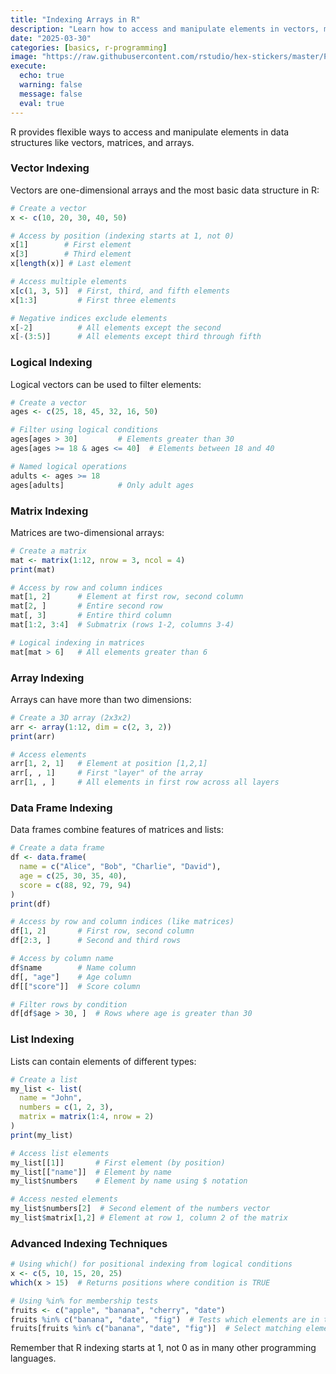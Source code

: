 ```yaml
---
title: "Indexing Arrays in R"
description: "Learn how to access and manipulate elements in vectors, matrices, and arrays in R"
date: "2025-03-30"
categories: [basics, r-programming]
image: "https://raw.githubusercontent.com/rstudio/hex-stickers/master/PNG/RStudio.png"
execute:
  echo: true
  warning: false
  message: false
  eval: true
---
```


R provides flexible ways to access and manipulate elements in data structures like vectors, matrices, and arrays.

### Vector Indexing

Vectors are one-dimensional arrays and the most basic data structure in R:

```r
# Create a vector
x <- c(10, 20, 30, 40, 50)

# Access by position (indexing starts at 1, not 0)
x[1]        # First element
x[3]        # Third element
x[length(x)] # Last element

# Access multiple elements
x[c(1, 3, 5)]  # First, third, and fifth elements
x[1:3]         # First three elements

# Negative indices exclude elements
x[-2]          # All elements except the second
x[-(3:5)]      # All elements except third through fifth
```

### Logical Indexing

Logical vectors can be used to filter elements:

```r
# Create a vector
ages <- c(25, 18, 45, 32, 16, 50)

# Filter using logical conditions
ages[ages > 30]         # Elements greater than 30
ages[ages >= 18 & ages <= 40]  # Elements between 18 and 40

# Named logical operations
adults <- ages >= 18
ages[adults]            # Only adult ages
```

### Matrix Indexing

Matrices are two-dimensional arrays:

```r
# Create a matrix
mat <- matrix(1:12, nrow = 3, ncol = 4)
print(mat)

# Access by row and column indices
mat[1, 2]      # Element at first row, second column
mat[2, ]       # Entire second row
mat[, 3]       # Entire third column
mat[1:2, 3:4]  # Submatrix (rows 1-2, columns 3-4)

# Logical indexing in matrices
mat[mat > 6]   # All elements greater than 6
```

### Array Indexing

Arrays can have more than two dimensions:

```r
# Create a 3D array (2x3x2)
arr <- array(1:12, dim = c(2, 3, 2))
print(arr)

# Access elements
arr[1, 2, 1]   # Element at position [1,2,1]
arr[, , 1]     # First "layer" of the array
arr[1, , ]     # All elements in first row across all layers
```

### Data Frame Indexing

Data frames combine features of matrices and lists:

```r
# Create a data frame
df <- data.frame(
  name = c("Alice", "Bob", "Charlie", "David"),
  age = c(25, 30, 35, 40),
  score = c(88, 92, 79, 94)
)
print(df)

# Access by row and column indices (like matrices)
df[1, 2]       # First row, second column
df[2:3, ]      # Second and third rows

# Access by column name
df$name        # Name column
df[, "age"]    # Age column
df[["score"]]  # Score column

# Filter rows by condition
df[df$age > 30, ]  # Rows where age is greater than 30
```

### List Indexing

Lists can contain elements of different types:

```r
# Create a list
my_list <- list(
  name = "John",
  numbers = c(1, 2, 3),
  matrix = matrix(1:4, nrow = 2)
)
print(my_list)

# Access list elements
my_list[[1]]       # First element (by position)
my_list[["name"]]  # Element by name
my_list$numbers    # Element by name using $ notation

# Access nested elements
my_list$numbers[2]  # Second element of the numbers vector
my_list$matrix[1,2] # Element at row 1, column 2 of the matrix
```

### Advanced Indexing Techniques

```r
# Using which() for positional indexing from logical conditions
x <- c(5, 10, 15, 20, 25)
which(x > 15)  # Returns positions where condition is TRUE

# Using %in% for membership tests
fruits <- c("apple", "banana", "cherry", "date")
fruits %in% c("banana", "date", "fig")  # Tests which elements are in the second vector
fruits[fruits %in% c("banana", "date", "fig")]  # Select matching elements
```

Remember that R indexing starts at 1, not 0 as in many other programming languages.